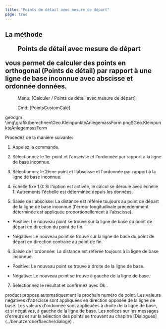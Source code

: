 ```yaml
---
title: "Points de détail avec mesure de départ"
page: true
---
```

## La m&#233;thode  <Menu>Points de détail avec mesure de départ</Menu>  vous permet de calculer des points en orthogonal (Points de d&#233;tail) par rapport &#224; une ligne de base inconnue avec abscisse et ordonn&#233;e donn&#233;es.
 <Menu> Menu: [Calculer / Points de détail avec mesure de départ] </Menu> 
 <Menu> Cmd: [PointsCustomCalc] </Menu> 

 <Placeholder>geodgm</Placeholder><Image>\img\grafik\berechnen\Geo.KleinpunkteAnlegemassForm.png$Geo.KleinpunkteAnlegemassForm</Image>

Proc&#233;dez de la mani&#232;re suivante:

1. Appelez la commande.

2. S&#233;lectionnez le 1er point et l&#39;abscisse et l&#39;ordonn&#233;e par rapport &#224; la ligne de base inconnue.

3. S&#233;lectionnez le 2&#232;me point et l&#39;abscisse et l&#39;ordonn&#233;e par rapport &#224; la ligne de base inconnue.

4. Echelle fixe 1.0: Si l&#39;option est activ&#233;e, le calcul se d&#233;roule avec &#233;chelle 1. Autrements l&#39;&#233;chelle est d&#233;termin&#233;e depuis les donn&#233;es.

5. Saisie de l&#39;abscisse: La distance est r&#233;f&#233;r&#233;e toujours au point de d&#233;part de la ligne de base inconnue (l&#39;erreur longitudinale pr&#233;c&#233;demment d&#233;termin&#233;e est appliqu&#233;e proportionellement &#224; l&#39;abscisse).

- Positive: Le nouveau point se trouve sur la ligne de base du point de d&#233;part en direction du point de fin.

- N&#233;gative: Le nouveau point se trouve sur la ligne de base du point de d&#233;part en direction contraire au point de fin.



6. Saisie de l&#39;ordonn&#233;e: La distance est r&#233;f&#233;r&#233;e toujours &#224; la ligne de base inconnue.

- Positive: Le nouveau point se trouve &#224; droite de la ligne de base.

- N&#233;gative: Le nouveau point se trouve &#224; gauche de la ligne de base.



7. S&#233;lectionnez le r&#233;sultat et confirmez avec <Border>   Ok   </Border> .



<Success>
 <Placeholder>product</Placeholder> propose automatiquement le prochain num&#233;ro de point.
</Success>

<Success>
Les valeurs n&#233;gatives d&#39;abscisse sont appliqu&#233;es en direction oppos&#233;e de la ligne de base.
Les valeurs d&#39;ordonn&#233;e sont appliqu&#233;es &#224; droite de la ligne de base, et si n&#233;gatives, &#224; gauche de la ligne de base.
</Success>

<Success>
Les notices sur les messages d&#39;erreurs et sur la s&#233;lection des points se trouvent au chapitre [Dialogues](../benutzeroberflaeche/dialoge)
.
</Success>
